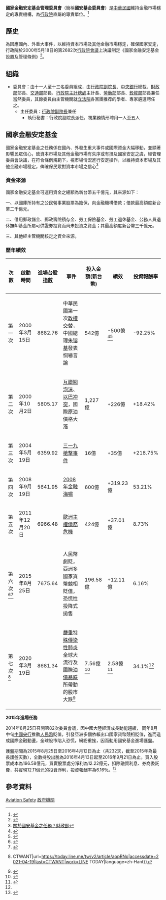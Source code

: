 '''國家金融安定基金管理委員會'''（簡稱'''國安基金委員會'''）是[[中華民國|中華民國]]維持金融市場穩定的專責機構，為[[行政院|行政院]]直屬的專責單位。<ref>{{Cite web |url=http://law.moj.gov.tw/LawClass/LawAll.aspx?PCode=G0300040 |title=國家金融安定基金設置及管理條例 |accessdate=2014-10-14 |archive-date=2017-03-23 |archive-url=https://web.archive.org/web/20170323045642/http://law.moj.gov.tw/LawClass/LawAll.aspx?PCode=G0300040 |dead-url=no }}</ref>

==歷史==
為因應國內、外重大事件，以維持資本市場及其他金融市場穩定，確保國家安定，行政院於2000年5月18日的第2682次[[行政院會議|行政院會議]]上決議制定《國家金融安定基金設置及管理條例》<ref>{{Cite web |url=http://www.ey.gov.tw/News_Content.aspx?n=4F2A6F26A44C68AC&sms=FF87AB3AC4507DE3&s=235DE7909435DE19 |title=新聞與公告 > 行政院會議 > 行政院第二六八二次院會決議 |accessdate=2015-05-26 |archive-date=2015-09-24 |archive-url=https://web.archive.org/web/20150924005354/http://www.ey.gov.tw/News_Content.aspx?n=4F2A6F26A44C68AC&sms=FF87AB3AC4507DE3&s=235DE7909435DE19 |dead-url=no }}</ref>。

==組織==
*委員會：由十一人至十三名委員組成，由[[行政院副院長|行政院副院長]]、[[中華民國中央銀行|中央銀行]]總裁、[[中華民國財政部|財政部]]部長、[[中華民國交通部|交通部]]部長、[[行政院主計總處|行政院主計總處]]主計長、[[中華民國勞動部|勞動部]]部長、[[中華民國銓敘部|銓敘部]]部長兼任當然委員，其餘委員由主管機關就[[立法院|立法院]]各黨團推荐的學者、專家遴選聘任之。
**主任委員：[[行政院副院長|行政院副院長]]兼任
***執行秘書：行政院副院長派任，視業務情形聘用一人至五人

==國家金融安定基金==
國家金融安定基金之任務係在國內、外發生重大事件或國際資金大幅移動，並顯著影響民眾信心，致資本市場及其他金融市場有失序或有損及國家安定之虞，經管理委員會決議，在符合條例規範下，視市場情況進行安定操作，以維持資本市場及其他金融市場穩定，俾確保民眾對資本市場之信心<ref>[http://www.mof.gov.tw/ct.asp?xItem=51928&ctNode=2431&mp=1# 關於國安基金之任務？]{{Dead link|date=2020年1月 |bot=InternetArchiveBot |fix-attempted=yes }}[[中華民國財政部|財政部]]</ref>

===資金來源===
國家金融安定基金可運用資金之總額為新台幣五千億元，其來源如下：

一、以國庫所持有之公民營事業股票為擔保，向金融機構借款；借款最高額度新台幣二千億元。

二、借用郵政儲金、郵政壽險積存金、勞工保險基金、勞工退休基金、公務人員退休撫卹基金所屬可供證券投資而尚未投資之資金；其最高額度新台幣三千億元。

三、其他經主管機關核定之資金來源。

=== 歷年績效 ===
{| class="wikitable"
|-
! 次數 !! 啟動時間 !! 進場[[加權股價指數|台股指數]] !! 事件 !! 投入金額(新台幣) !! 績效 !! 投資報酬率
|-
| 第一次 || 2000年3月15日 || 8682.76 || 中華民國第一次[[2000年中華民國總統選舉|政權交替]]，中國總理[[朱镕基|朱镕基]]發表恫嚇言論 || 542億 || -500億<ref>{{Cite web |url=https://mcclin.blogspot.com/2018/10/blog-post_2.html |title=國安基金護盤記錄 |accessdate=2020-03-19 |archive-date=2020-03-19 |archive-url=https://web.archive.org/web/20200319175220/https://mcclin.blogspot.com/2018/10/blog-post_2.html |dead-url=no }}</ref><ref>{{Cite web |url=https://www.setn.com/News.aspx?NewsID=91731 |title=不是都要破產了？「國安基金」進場護盤被批接刀子 |accessdate=2020-03-19 |archive-date=2015-12-25 |archive-url=https://web.archive.org/web/20151225024713/http://www.setn.com/News.aspx?NewsID=91731 |dead-url=no }}</ref>|| -92.25% 
|-
| 第二次 || 2000年10月2日 || 5805.17 || [[互聯網泡沫|互聯網泡沫]]、[[以巴冲突|以巴冲突]]，國際原油價格大漲 || 1,227億 || +226億 || +18.42%
|-
| 第三次 || 2004年5月19日 || 6359.92 || [[三一九槍擊事件|三一九槍擊事件]] || 16億 || +35億 || +218.75%
|-
| 第四次 || 2008年9月19日 || 5641.95 || [[2007年–2008年環球金融危機|2008年金融海嘯]] || 600億 || +319.23億 || 53.21%
|-
| 第五次 || 2011年12月20日 || 6966.48 || [[歐洲主權債務危機|歐洲主權債務危機]] || 424億 || +37.01億 || 8.73%
|-
| 第六次<ref>{{Cite web |url=http://news.ltn.com.tw/news/business/paper/1041515 |title=國安基金護盤持股出清 賺12億 |accessdate=2016-12-17 |archive-date=2016-12-20 |archive-url=https://web.archive.org/web/20161220092038/http://news.ltn.com.tw/news/business/paper/1041515 |dead-url=no }}</ref><ref>{{Cite web |url=http://udn.com/news/story/7251/2015303 |title=國安基金護盤232天 賺10億 |accessdate=2016-12-17 |archive-date=2016-12-21 |archive-url=https://web.archive.org/web/20161221124702/http://udn.com/news/story/7251/2015303 |dead-url=no }}</ref> || 2015年8月25日 || 7675.64 || 人民幣劇貶，亞洲多國家貨幣競相貶值，恐慌性投降式拋售 || 196.58億 || +12.11億 || 6.16%
|-
| 第七次<ref>{{Cite web|title=國安基金將進場護盤？ 今晚「緊急」宣布19日開會因應台股重挫對策 {{!}} CTWANT|url=https://today.line.me/tw/v2/article/aopRNo|accessdate=2021-04-19|last=CTWANT|work=LINE TODAY|language=zh-Hant}}</ref>|| 2020年3月19日 || 8681.34 || [[2019冠狀病毒病疫情|嚴重特殊傳染性肺炎]]全球大流行及[[2020年俄罗斯–沙特阿拉伯石油价格战|國際油價暴跌]]所帶動的股市大跌<ref>{{Cite web|title=國安基金將進場護盤？ 今晚「緊急」宣布19日開會因應台股重挫對策|url=https://www.ctwant.com/article/41817|accessdate=2021-04-19|work=www.ctwant.com|language=zh-TW}}</ref> || 7.56億<ref>{{Cite web |url=https://ec.ltn.com.tw/article/breakingnews/3132344 |title=國安基金僅投入7.5億護盤！成功帶台股重返萬點 |accessdate=2020-04-13 |archive-date=2020-04-17 |archive-url=https://web.archive.org/web/20200417085641/https://ec.ltn.com.tw/article/breakingnews/3132344 |dead-url=no }}</ref>||  2.58億<ref name=":0">{{Cite web|title=去年國安基金護盤 淨賺2.58億 - 自由財經|url=https://ec.ltn.com.tw/article/paper/1425192|access-date=2022-02-11|date=2021-01-13|last=自由時報電子報|work=自由時報電子報}}</ref>|| 34.1%<ref name=":0" />
|}

'''2015年進場任務'''

2014年8月25日召開第82次委員會議，因中國大陸經濟成長動能趨緩， 同年8月中旬[[中國央行|中國央行]]推動[[人民幣|人民幣]]貶值，引發亞洲多個依賴出口國家貨幣競相貶值，進而造成國際金融動盪，全球股市陷入恐慌，紛紛重挫，因而動用國安基金進場護盤。

護盤期間為2015年8月25日至2016年4月12日為止（共232天，截至2015年為最長護盤天數），全數持股出脫為2016年4月13日起至2016年9月21日為止。買入股票成本為196.58億元，買賣股票處分淨利為12.22億元，扣除融資利息、券商委託費，共實現12.11億元的投資淨利，投資報酬率為6.16％。<ref>{{Cite web |url=http://www.mof.gov.tw/File/Attach/59508/File_8395.pdf |title=國家金融安定基金104年度進場執行安定任務及 105 年度釋股相關資料說明 |access-date=2016-10-15 |archive-url=https://web.archive.org/web/20161019100300/http://www.mof.gov.tw/File/Attach/59508/File_8395.pdf |archive-date=2016-10-19 |dead-url=yes }}</ref>

==參考資料==
{{Wikisourceshas|國家金融安定基金設置及管理條例}}
{{reflist}}

[[Category:2000年建立政府機構|Aviation Safety]]
[[Category:台湾经济组织|政府機關]]